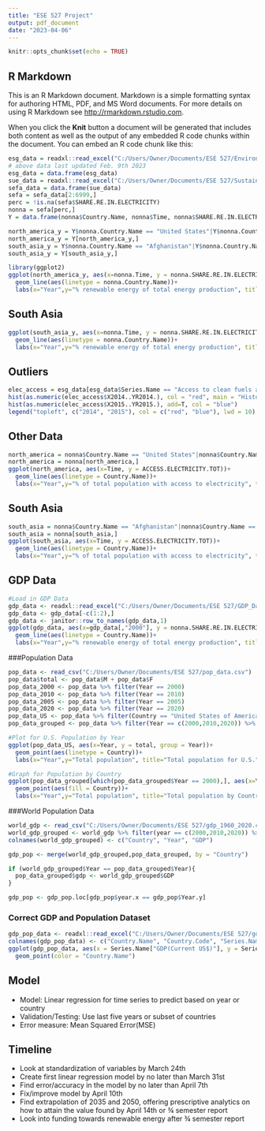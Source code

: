 ---
title: "ESE 527 Project"
output: pdf_document
date: "2023-04-06"
---

```{r setup, include=FALSE}
knitr::opts_chunk$set(echo = TRUE)
```

## R Markdown

This is an R Markdown document. Markdown is a simple formatting syntax for authoring HTML, PDF, and MS Word documents. For more details on using R Markdown see <http://rmarkdown.rstudio.com>.

When you click the **Knit** button a document will be generated that includes both content as well as the output of any embedded R code chunks within the document. You can embed an R code chunk like this:

```{r cars, echo = FALSE, include=FALSE}
esg_data = readxl::read_excel("C:/Users/Owner/Documents/ESE 527/Environment_Social_and_Governance_(ESG)_Data.xlsx")
# above data last updated Feb. 9th 2023
esg_data = data.frame(esg_data)
sue_data = readxl::read_excel("C:/Users/Owner/Documents/ESE 527/Sustainable_Energy_for_All.xlsx", col_names = c("Country.Name", "Country.code", "Time", "Time.code", "ACCESS.CFT.TOT", "ACCESS.ELECTRICITY.RURAL", "ACCESS.ELECTRICITY.TOT", "ACCESS.ELECTRICITY.URBAN", "PRIMARY.ENERGY.INTENSITY", "REN.ELECTRICITY.OUTPUT", "SHARE.RE.IN.ELECTRICITY", "RE.CONSUMPTION", "SHARE.TOTAL.RE.IN.TFEC", "TOTAL.ELECTRICITY.OUTPUT", "TOTAL.FINAL.ENERGY.CONSUM]"), col_types = c("text", "text", "numeric", "text", "numeric", "numeric", "numeric", "numeric", "numeric", "numeric", "numeric", "numeric", "numeric", "numeric", "numeric"))
sefa_data = data.frame(sue_data)
sefa = sefa_data[2:6999,]
perc = !is.na(sefa$SHARE.RE.IN.ELECTRICITY)
nonna = sefa[perc,]
Y = data.frame(nonna$Country.Name, nonna$Time, nonna$SHARE.RE.IN.ELECTRICITY)
```

```{r, echo = FALSE, include=FALSE}
north_america_y = Y$nonna.Country.Name == "United States"|Y$nonna.Country.Name == "Canada"|Y$nonna.Country.Name == "Bermuda"
north_america_y = Y[north_america_y,]
south_asia_y = Y$nonna.Country.Name == "Afghanistan"|Y$nonna.Country.Name == "Bangladesh"|Y$nonna.Country.Name == "Bhutan"|Y$nonna.Country.Name == "Pakistan"|Y$nonna.Country.Name == "Nepal"|Y$nonna.Country.Name == "India"|Y$nonna.Country.Name == "Sri Lanka"|Y$nonna.Country.Name == "Maldives"
south_asia_y = Y[south_asia_y,]
```

```{r, warning =FALSE, echo = FALSE}
library(ggplot2)
ggplot(north_america_y, aes(x=nonna.Time, y = nonna.SHARE.RE.IN.ELECTRICITY))+
  geom_line(aes(linetype = nonna.Country.Name))+
  labs(x="Year",y="% renewable energy of total energy production", title="Target Variable for North American Region")
```

## South Asia

```{r, warning =FALSE, echo = FALSE}
ggplot(south_asia_y, aes(x=nonna.Time, y = nonna.SHARE.RE.IN.ELECTRICITY))+
  geom_line(aes(linetype = nonna.Country.Name))+
  labs(x="Year",y="% renewable energy of total energy production", title="Target Variable for South Asia Region")
```

## Outliers
```{r, warning = FALSE}
elec_access = esg_data[esg_data$Series.Name == "Access to clean fuels and technologies for cooking (% of population)",]
hist(as.numeric(elec_access$X2014..YR2014.), col = "red", main = "Histogram of Access to clean fuels for cooking for 2014 and 2015", xlab = "Access to clean fuels and technologies for cooking (% of population)", ylab = "Frequency")
hist(as.numeric(elec_access$X2015..YR2015.), add=T, col = "blue")
legend("topleft", c("2014", "2015"), col = c("red", "blue"), lwd = 10)
```

## Other Data

```{r, warning =FALSE, echo = FALSE}
north_america = nonna$Country.Name == "United States"|nonna$Country.Name == "Canada"|nonna$Country.Name == "Bermuda"
north_america = nonna[north_america,]
ggplot(north_america, aes(x=Time, y = ACCESS.ELECTRICITY.TOT))+
  geom_line(aes(linetype = Country.Name))+
  labs(x="Year",y="% of total population with access to electricity", title="Total electricity access for North America Region")
```

## South Asia

```{r, warning =FALSE, echo = FALSE}
south_asia = nonna$Country.Name == "Afghanistan"|nonna$Country.Name == "Bangladesh"|nonna$Country.Name == "Bhutan"|nonna$Country.Name == "Pakistan"|nonna$Country.Name == "Nepal"|nonna$Country.Name == "India"|nonna$Country.Name == "Sri Lanka"|nonna$Country.Name == "Maldives"
south_asia = nonna[south_asia,]
ggplot(south_asia, aes(x=Time, y = ACCESS.ELECTRICITY.TOT))+
  geom_line(aes(linetype = Country.Name))+
  labs(x="Year",y="% of total population with access to electricity", title="Total electricity access for South Asia Region")
```

## GDP Data
```{r}
#Load in GDP Data
gdp_data <- readxl::read_excel("C:/Users/Owner/Documents/ESE 527/GDP_Data.xls")
gdp_data <- gdp_data[-c(1:2),]
gdp_data <- janitor::row_to_names(gdp_data,1)
ggplot(gdp_data, aes(x=gdp_data[,"2000"], y = nonna.SHARE.RE.IN.ELECTRICITY))+
  geom_line(aes(linetype = Country.Name))+
  labs(x="Year",y="% renewable energy of total energy production", title="Target Variable for North American Region")
```


###Population Data
```{r}
pop_data <- read_csv("C:/Users/Owner/Documents/ESE 527/pop_data.csv")
pop_data$total <- pop_data$M + pop_data$F
pop_data_2000 <- pop_data %>% filter(Year == 2000)
pop_data_2010 <- pop_data %>% filter(Year == 2010)
pop_data_2005 <- pop_data %>% filter(Year == 2005)
pop_data_2020 <- pop_data %>% filter(Year == 2020)
pop_data_US <- pop_data %>% filter(Country == "United States of America", Year >= 2000) %>% group_by(Year) %>% summarise(pop = sum(total))
pop_data_grouped <- pop_data %>% filter(Year == c(2000,2010,2020)) %>% group_by(Country, Year) %>% summarise(pop = sum(total))

#Plot for U.S. Population by Year
ggplot(pop_data_US, aes(x=Year, y = total, group = Year))+
  geom_point(aes(linetype = Country))+
  labs(x="Year",y="Total population", title="Total population for U.S.")

#Graph for Population by Country
ggplot(pop_data_grouped[which(pop_data_grouped$Year == 2000),], aes(x=Year, y = pop))+
  geom_point(aes(fill = Country))+
  labs(x="Year",y="Total population", title="Total population by Country")
```

###World Population Data 
```{r}
world_gdp <- read_csv("C:/Users/Owner/Documents/ESE 527/gdp_1960_2020.csv")
world_gdp_grouped <- world_gdp %>% filter(year == c(2000,2010,2020)) %>% group_by(country, year) %>% summarise(sum_gdp = sum(gdp))
colnames(world_gdp_grouped) <- c("Country", "Year", "GDP")

gdp_pop <- merge(world_gdp_grouped,pop_data_grouped, by = "Country")

if (world_gdp_grouped$Year == pop_data_grouped$Year){
  pop_data_grouped$gdp <- world_gdp_grouped$GDP
}

gdp_pop <- gdp_pop.loc[gdp_pop$year.x == gdp_pop$Year.y]
```


### Correct GDP and Population Dataset
```{r}
gdp_pop_data <- readxl::read_excel("C:/Users/Owner/Documents/ESE 527/gdp_pop_data.xlsx")
colnames(gdp_pop_data) <- c("Country.Name", "Country.Code", "Series.Name", "Series.Code", "2005", "2010", "2015")
ggplot(gdp_pop_data, aes(x = Series.Name["GDP(Current US$)"], y = Series.Name["Population, total"])) +
  geom_point(color = "Country.Name")
```


## Model
- Model: Linear regression for time series to predict based on year or country
- Validation/Testing: Use last five years or subset of countries
- Error measure: Mean Squared Error(MSE)

## Timeline
- Look at standardization of variables by March 24th
- Create first linear regression model by no later than March 31st
- Find error/accuracy in the model by no later than April 7th
- Fix/improve model by April 10th
- Find extrapolation of 2035 and 2050, offering prescriptive analytics on how to attain the value found by April 14th or ¾ semester report
- Look into funding towards renewable energy after ¾ semester report
